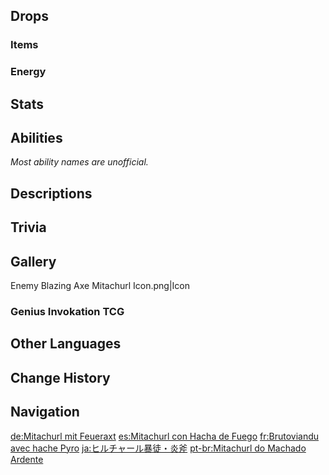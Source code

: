 {{Enemy Infobox
|image    = <gallery>
Enemy Blazing Axe Mitachurl.png|Archive
Enemy Blazing Axe Mitachurl Full Artwork.png|Full Art
</gallery>
|family   = Hilichurls
|group    = Mitachurls
|type     = Elite Enemies
|dmgtype  = Physical
|dmgtype2 = Pyro
|weakpoint = yes
|ability1 = Elemental Infusion
}}
{{Enemy Intro}}

==Drops==
===Items===
{{Drops Table|type=Mitachurls}}

===Energy===
{{Energy Drops
|hp1   = 75
|p1    = 1
|hp2   = 50
|p2    = 1
|hp3   = 25
|p3    = 1
|hp4   = 0
|o4    = 1
}}

==Stats==
{{Enemy Stats
|phys_res  = 30%
|hp_ratio  = 3
|atk_ratio = 4.8
|hp_type   = 1
}}

==Abilities==
''Most ability names are unofficial.''
{{Enemy Attacks
|enemy = Pyro Mitachurl
|name_1 = Swing Combo
|desc_1 = Swings its axe twice, dealing '''50% ATK''' as {{Color|Physical DMG}} or {{Color|Pyro DMG}} with each swing.
* '''Combo 1:''' Performs 2 horizontal swings.
* '''Combo 2:''' Performs 1 horizontal swing followed by a downward swing. When infused, The downward swing will emit a trail of 3 fiery blasts in front of the location struck which each deal '''16.5% ATK''' as {{Color|Pyro DMG}}.
** '''Enhanced:''' Enhanced Blazing Axe Mitachurls can be found in certain [[Domains]], [[Spiral Abyss]], overworld events, and challenges. '''Swing Combo 2''' produces 2 additional trails of fiery blasts.
|file_1 = Pyro Mitachurl Swing Combo 1
|caption_1 = Swing Combo 1
|file_1_2 = Pyro Mitachurl Swing Combo 1 Infused
|caption_1_2 = Swing Combo 1 (Infused)
|file_1_3 = Pyro Mitachurl Swing Combo 2
|caption_1_3 = Swing Combo 2
|file_1_4 = Pyro Mitachurl Swing Combo 2 Infused
|caption_1_4 = Swing Combo 2 (Infused)
|file_1_5 = Pyro Mitachurl Swing Combo 2 Infused Enhanced
|caption_1_5 = Swing Combo 2 (Infused, Enhanced)

|name_2 = Flowfire Edge + Pyro Slime Toss
|file_2 = Pyro Mitachurl Pyro Slime Throw
|desc_2 = After some time has passed or when the player character is out of reach, the Blazing Axe Mitachurl will dig up Pyro Slimes from the ground to infuse their axe with {{Pyro}} before throwing it to the player, dealing '''37.5% ATK''' as {{Color|Physical DMG}}.
* When infused, the axe is considered a {{Pyro}} entity, and can [[Elemental Reactions|react]] with {{Hydro}}, {{Cryo}}, {{Electro}}, {{Anemo}}, {{Geo}}; If 2 [[Elemental Gauge Theory|gauges]] of {{Hydro}}, 4 gauges of {{Electro}}, or 8 gauges of {{Cryo}}/{{Anemo}}/{{Geo}} are applied to the axe, its infusion will be removed.

|name_3 = Axe Spin
|desc_3 = Spins the axe wildly, rapidly dealing '''12.5% ATK''' as {{Color|Physical DMG}} or {{Color|Pyro DMG}}. At the end of this attack, performs a powerful final swing, dealing '''50% ATK''' as {{Color|Physical DMG}} or {{Color|Pyro DMG}}.
|caption_3 = Physical
|file_3_2 = Pyro Mitachurl Axe Spin Infused
|caption_3_2 = Infused

|name_4 = Axe Slam
|desc_4 = Leaps into the air to slam down at the player's location with their axe, dealing '''100% ATK''' as {{Color|Physical DMG}} or {{Color|Pyro DMG}}. When the axe is infused, it will emit 5 trails of 3 fiery blasts around it which each deal '''16.5% ATK''' as {{Color|Pyro DMG}}.
* '''Enhanced:''' Enhanced Blazing Axe Mitachurls can be found in certain [[Domains]], [[Spiral Abyss]], overworld events and challenges. '''Axe Slam''' produces 2 additional trails of fiery blasts.
|caption_4 = Physical
|file_4_2 = Pyro Mitachurl Axe Slam Infused
|caption_4_2 = Infused
|file_4_3 = Pyro Mitachurl Axe Slam Infused Enhanced
|caption_4_3 = Infused, Enhanced

|name_5 = Pyro Slime Throw
|desc_5 = If the character is at a differing elevation from the Mitachurl, throws an ignited Pyro Slime at them, dealing '''75% ATK''' as {{Color|Pyro DMG}}.
|file_5 = Pyro Mitachurl Pyro Slime Throw 2

|name_6 = Burning Damage Immunity
|desc_6 = The Blazing Axe Mitachurl is immune to damage dealt by the [[Burning]] Elemental Reaction (but not the reaction itself) and damage from burning [[grass]].
}}

==Descriptions==
{{Description|Muscular hilichurls who wield large two-handed axes.<br>Attacks with large strikes, and will use Pyro Slimes to infuse their axes with Pyro. They are very lethal.<br>Usually, repeated quenching a weapon the way a Blazing Axe Mitachurl does will decrease the hardness of the metal and cause the axe-head's edge to chip more easily. But such is the strength of the mitachurls that even should the edge disappear altogether, they can still use their axes as hammers.|[[Archive]]}}

==Trivia==
{{Transclude|Mitachurl|titles|section=1}}

==Gallery==
<gallery>
Enemy Blazing Axe Mitachurl Icon.png|Icon
</gallery>

===Genius Invokation TCG===
{{Genius Invokation TCG Cards by Featured Gallery}}

==Other Languages==
{{Other Languages
|en      = Blazing Axe Mitachurl
|zhs     = 火斧丘丘暴徒
|zhs_rm  = Huǒ Fǔ Qiūqiū Bàotú
|zht     = 火斧丘丘暴徒
|zht_rm  = Huǒ Fǔ Qiūqiū Bàotú
|zh_tl   = Fire Axe Hilichurl Thug
|ja      = ヒルチャール暴徒・炎斧
|ja_rm   = Hiruchaaru Bouto - Honoo Ono
|ja_tl   = Hilichurl Thug - Flaming Axe
|ko      = 불도끼 츄츄 폭도
|ko_rm   = Bukdokki Chyuchyu Pokdo
|ko_tl   = Fire-axe Hilichurl Rioter
|es      = Mitachurl con Hacha de Fuego
|es_tl   = Mitachurl With Fire Axe
|fr      = Brutoviandu avec hache Pyro
|fr_tl   = {{Lex|Mitachurl|fr}} With Pyro Axe
|ru      = Митачурл с огненным топором
|ru_tl   = Mitachurl With Fiery Axe
|th      = Blazing Axe Mitachurl
|vi      = Bạo Đồ Hilichurl Búa Lửa
|vi_tl   = Fire Axe Hilichurl Thug
|de      = Mitachurl mit Feueraxt
|de_tl   = Mitachurl With Fire Axe
|id      = Blazing Axe Mitachurl
|pt      = Mitachurl do Machado Ardente
|pt_tl   = 
|tr      = Alevli Baltalı Dağ Azmanı
|tr_tl   = Flaming Axe {{Lex|Mitachurl|tr}}
|it      = Mitachurl con ascia di fuoco
|it_tl   = Mitachurl With Fire Axe
}}

==Change History==
{{Change History|1.0}}

==Navigation==
{{Enemy Navbox|type=Elite}}

[[de:Mitachurl mit Feueraxt]]
[[es:Mitachurl con Hacha de Fuego]]
[[fr:Brutoviandu avec hache Pyro]]
[[ja:ヒルチャール暴徒・炎斧]]
[[pt-br:Mitachurl do Machado Ardente]]